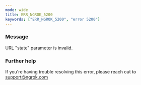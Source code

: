 ```yaml
---
mode: wide
title: ERR_NGROK_5200
keywords: ["ERR_NGROK_5200", "error 5200"]
---
```



### Message

URL "state" parameter is invalid.

<ErrorDetails />

### Further help

If you're having trouble resolving this error, please reach out to [support@ngrok.com](mailto:support@ngrok.com?subject=Help%20with%20ERR_NGROK_5200)
